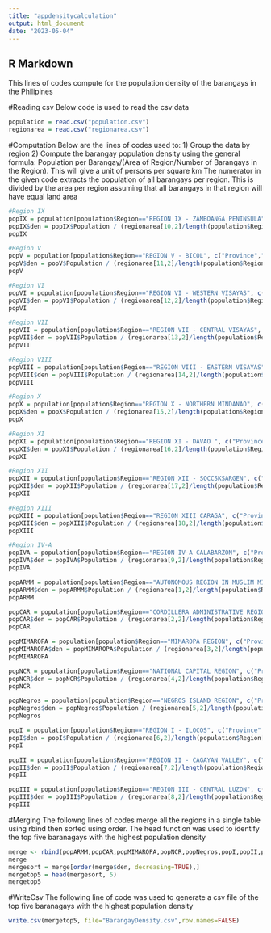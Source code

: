 ```yaml
---
title: "appdensitycalculation"
output: html_document
date: "2023-05-04"
---
```


## R Markdown
This lines of codes compute for the population density of the barangays in the Philipines

#Reading csv
Below code is used to read the csv data

```r
population = read.csv("population.csv")
regionarea = read.csv("regionarea.csv")
```

#Computation
Below are the lines of codes used to:
1) Group the data by region
2) Compute the barangay population density using the general formula: Population per Barangay/(Area of Region/Number of Barangays in the Region). This will give a unit of persons per square km
  The numerator in the given code extracts the population of all barangays per region. This is divided by the area per region assuming that all barangays in that region will have equal land area
  
```r
#Region IX
popIX = population[population$Region=="REGION IX - ZAMBOANGA PENINSULA", c("Province","CityProvince","Barangay","Population")]
popIX$den = popIX$Population / (regionarea[10,2]/length(population$Region[population$Region == "REGION IX - ZAMBOANGA PENINSULA"]))
popIX

#Region V
popV = population[population$Region=="REGION V - BICOL", c("Province","CityProvince","Barangay","Population")]
popV$den = popV$Population / (regionarea[11,2]/length(population$Region[population$Region == "REGION V - BICOL"]))
popV

#Region VI
popVI = population[population$Region=="REGION VI - WESTERN VISAYAS", c("Province","CityProvince","Barangay","Population")]
popVI$den = popVI$Population / (regionarea[12,2]/length(population$Region[population$Region == "REGION VI - WESTERN VISAYAS"]))
popVI

#Region VII
popVII = population[population$Region=="REGION VII - CENTRAL VISAYAS", c("Province","CityProvince","Barangay","Population")]
popVII$den = popVII$Population / (regionarea[13,2]/length(population$Region[population$Region == "REGION VII - CENTRAL VISAYAS"]))
popVII

#Region VIII
popVIII = population[population$Region=="REGION VIII - EASTERN VISAYAS", c("Province","CityProvince","Barangay","Population")]
popVIII$den = popVIII$Population / (regionarea[14,2]/length(population$Region[population$Region == "REGION VIII - EASTERN VISAYAS"]))
popVIII

#Region X
popX = population[population$Region=="REGION X - NORTHERN MINDANAO", c("Province","CityProvince","Barangay","Population")]
popX$den = popX$Population / (regionarea[15,2]/length(population$Region[population$Region == "REGION X - NORTHERN MINDANAOL"]))
popX

#Region XI
popXI = population[population$Region=="REGION XI - DAVAO ", c("Province","CityProvince","Barangay","Population")]
popXI$den = popXI$Population / (regionarea[16,2]/length(population$Region[population$Region == "REGION XI - DAVAO "]))
popXI

#Region XII
popXII = population[population$Region=="REGION XII - SOCCSKSARGEN", c("Province","CityProvince","Barangay","Population")]
popXII$den = popXII$Population / (regionarea[17,2]/length(population$Region[population$Region == "REGION XII - SOCCSKSARGEN"]))
popXII

#Region XIII
popXIII = population[population$Region=="REGION XIII CARAGA", c("Province","CityProvince","Barangay","Population")]
popXIII$den = popXIII$Population / (regionarea[18,2]/length(population$Region[population$Region == "REGION XIII CARAGA"]))
popXIII

#Region IV-A
popIVA = population[population$Region=="REGION IV-A CALABARZON", c("Province","CityProvince","Barangay","Population")]
popIVA$den = popIVA$Population / (regionarea[9,2]/length(population$Region[population$Region == "REGION IV-A CALABARZON"]))
popIVA

popARMM = population[population$Region=="AUTONOMOUS REGION IN MUSLIM MINDANAO (ARMM)", c("Province", "CityProvince","Barangay","Population")]
popARMM$den = popARMM$Population / (regionarea[1,2]/length(population$Region[population$Region == "AUTONOMOUS REGION IN MUSLIM MINDANAO (ARMM)"]))
popARMM

popCAR = population[population$Region=="CORDILLERA ADMINISTRATIVE REGION", c("Province", "CityProvince","Barangay","Population")]
popCAR$den = popCAR$Population / (regionarea[2,2]/length(population$Region[population$Region == "CORDILLERA ADMINISTRATIVE REGION"]))
popCAR

popMIMAROPA = population[population$Region=="MIMAROPA REGION", c("Province", "CityProvince","Barangay","Population")]
popMIMAROPA$den = popMIMAROPA$Population / (regionarea[3,2]/length(population$Region[population$Region == "MIMAROPA REGION"]))
popMIMAROPA

popNCR = population[population$Region=="NATIONAL CAPITAL REGION", c("Province", "CityProvince","Barangay","Population")]
popNCR$den = popNCR$Population / (regionarea[4,2]/length(population$Region[population$Region == "NATIONAL CAPITAL REGION"]))
popNCR

popNegros = population[population$Region=="NEGROS ISLAND REGION", c("Province", "CityProvince","Barangay","Population")]
popNegros$den = popNegros$Population / (regionarea[5,2]/length(population$Region[population$Region == "NEGROS ISLAND REGION"]))
popNegros

popI = population[population$Region=="REGION I - ILOCOS", c("Province", "CityProvince","Barangay","Population")]
popI$den = popI$Population / (regionarea[6,2]/length(population$Region[population$Region == "REGION I - ILOCOS"]))
popI

popII = population[population$Region=="REGION II - CAGAYAN VALLEY", c("Province", "CityProvince","Barangay","Population")]
popII$den = popII$Population / (regionarea[7,2]/length(population$Region[population$Region == "REGION II - CAGAYAN VALLEY"]))
popII

popIII = population[population$Region=="REGION III - CENTRAL LUZON", c("Province", "CityProvince","Barangay","Population")]
popIII$den = popIII$Population / (regionarea[8,2]/length(population$Region[population$Region == "REGION III - CENTRAL LUZON"]))
popIII
```

#Merging
The followng lines of codes merge all the regions in a single table using rbind then sorted using order. The head function was used to identify the top five baranagays with the highest population density
```r
merge <- rbind(popARMM,popCAR,popMIMAROPA,popNCR,popNegros,popI,popII,popIII,popIVA, popV, popVI, popVII, popVIII, popIX, popX, popXI, popXII, popXIII)
merge
mergesort = merge[order(merge$den, decreasing=TRUE),]
mergetop5 = head(mergesort, 5)
mergetop5
```

#WriteCsv
The following line of code was used to generate a csv file of the top five baranagays with the highest population density
```r
write.csv(mergetop5, file="BarangayDensity.csv",row.names=FALSE)
```
